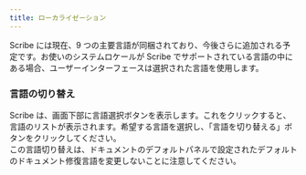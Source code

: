 ```yaml
---
title: ローカライゼーション
---
```



Scribe には現在、9 つの主要言語が同梱されており、今後さらに追加される予定です。お使いのシステムロケールが Scribe でサポートされている言語の中にある場合、ユーザーインターフェースは選択された言語を使用します。

### 言語の切り替え

Scribe は、画面下部に言語選択ボタンを表示します。これをクリックすると、言語のリストが表示されます。希望する言語を選択し、「言語を切り替える」ボタンをクリックしてください。  
この言語切り替えは、ドキュメントのデフォルトパネルで設定されたデフォルトのドキュメント修復言語を変更しないことに注意してください。

